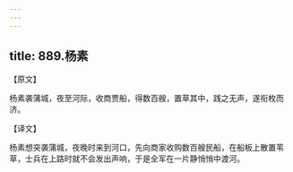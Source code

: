 ```yaml
---
---
---
```

title: 889.杨素
---



【原文】

杨素袭蒲城，夜至河际，收商贾船，得数百艘，置草其中，践之无声，遂衔枚而济。

【译文】

杨素想突袭蒲城，夜晚时来到河口，先向商家收购数百艘民船，在船板上散置苇草，士兵在上路时就不会发出声响，于是全军在一片静悄悄中渡河。